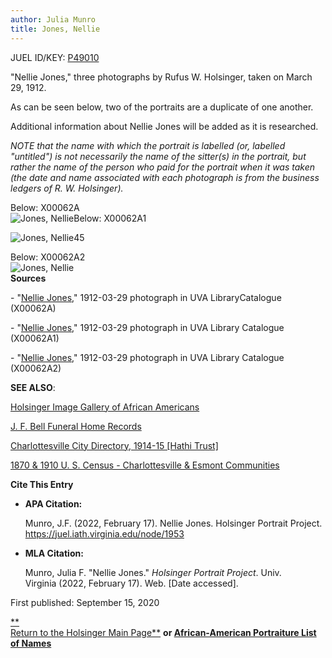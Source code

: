 ```yaml
---
author: Julia Munro
title: Jones, Nellie
---
```

JUEL ID/KEY: [P49010](http://juel.iath.virginia.edu/public_person?person=49010 "P49010")

"Nellie Jones," three photographs by Rufus W. Holsinger, taken on March 29, 1912.

As can be seen below, two of the portraits are a duplicate of one another.  

Additional information about Nellie Jones will be added as it is researched. 

_NOTE that the name with which the portrait is labelled (or, labelled "untitled") is not necessarily the name of the sitter(s) in the portrait, but rather the name of the person who paid for the portrait when it was taken (the date and name associated with each photograph is from the business ledgers of R. W. Holsinger)._ 

Below: X00062A  
![Jones, Nellie](https://iiif.lib.virginia.edu/iiif/uva-lib:1039856/full/1000,1337/0/default.jpg "Jones, Nellie")Below: X00062A1

![Jones, Nellie45](https://iiif.lib.virginia.edu/iiif/uva-lib:1039857/full/1000,1337/0/default.jpg "Jones, Nellie")

Below: X00062A2  
![Jones, Nellie](https://iiif.lib.virginia.edu/iiif/uva-lib:1039858/full/1000,1337/0/default.jpg "Jones, Nellie")  
**Sources**

\- "[Nellie Jones](https://search.lib.virginia.edu/catalog/uva-lib:1039856#?c=0&m=0&s=0&cv=0 "Jones, Nellie")," 1912-03-29 photograph in UVA LibraryCatalogue (X00062A) 

\- "[Nellie Jones](https://search.lib.virginia.edu/catalog/uva-lib:1039857#?c=0&m=0&s=0&cv=0 "Jones, Nellie")," 1912-03-29 photograph in UVA Library Catalogue (X00062A1) 

\- "[Nellie Jones](https://search.lib.virginia.edu/catalog/uva-lib:1039858#?c=0&m=0&s=0&cv=0 "Jones, Nellie")," 1912-03-29 photograph in UVA Library Catalogue (X00062A2) 

**SEE ALSO**:

[Holsinger Image Gallery of African Americans](http://rwholsingerphotos.org/images.php "Holsinger Image Gallery of African Americans")

[J. F. Bell Funeral Home Records](http://www2.vcdh.virginia.edu/afam/raceandplace/perl_scripts/funeral_search.html "J. F. Bell Funeral Home Database")

[Charlottesville City Directory, 1914-15 \[Hathi Trust\]](https://catalog.hathitrust.org/Record/101954103 "Charlottesville City Directory, 1914-15") 

[1870 & 1910 U. S. Census - Charlottesville & Esmont Communities](http://www2.vcdh.virginia.edu/afam/raceandplace/census/search_both.html "1870 & 1910 U. S. Census: Charlottesville and Esmont Communities")

**Cite This Entry**

*   **APA Citation:**
    
    Munro, J.F. (2022, February 17). Nellie Jones. Holsinger Portrait Project. https://juel.iath.virginia.edu/node/1953
    
*   **MLA Citation:**
    
    Munro, Julia F. "Nellie Jones." _Holsinger Portrait Project_. Univ. Virginia (2022, February 17). Web. \[Date accessed\].
    

  
First published: September 15, 2020     

[**  
Return to the Holsinger Main Page**](http://juel.iath.virginia.edu/node/980) **or [African-American Portraiture List of Names](http://juel.iath.virginia.edu/node/996)**
